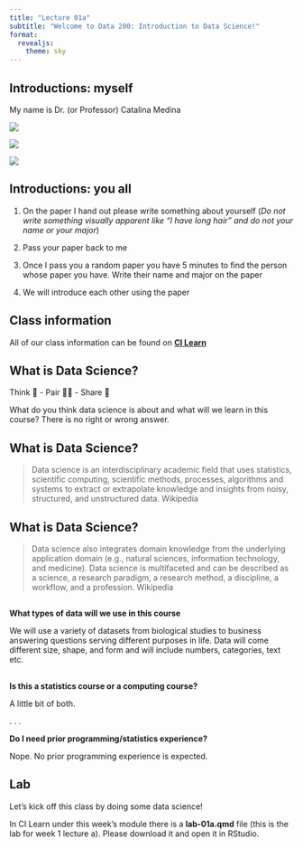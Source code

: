```yaml
---
title: "Lecture 01a"
subtitle: "Welcome to Data 200: Introduction to Data Science!"
format: 
  revealjs:
    theme: sky
---
```


## Introductions: myself


My name is Dr. (or Professor) Catalina Medina 

::: {layout="[[1,1], [1]]"}

![](img/sonoma-county.jpg){fig-alt="Image of some grape vinyard with dry grass and hills."}

![](img/reno.jpg){fig-alt="Image of a city with some tall building surrounded by hills covered in snow."}

![](img/orange-county.jpg){fig-alt="Image of a coastline with beaches and houses."}
:::

## Introductions: you all

1. On the paper I hand out please write something about yourself (*Do not write something visually apparent like "I have long hair" and do not your name or your major*)

2. Pass your paper back to me

3. Once I pass you a random paper you have 5 minutes to find the person whose paper you have. Write their name and major on the paper

4. We will introduce each other using the paper

## Class information

All of our class information can be found on [**CI Learn**](https://cilearn.csuci.edu/)

## What is Data Science?

Think 💭 - Pair 👫🏽 - Share 💬

What do you think data science is about and what will we learn in this course? There is no right or wrong answer.

## What is Data Science?

> Data science is an interdisciplinary academic field that uses statistics, scientific computing, scientific methods, processes, algorithms and systems to extract or extrapolate knowledge and insights from noisy, structured, and unstructured data. Wikipedia

## What is Data Science?


> Data science also integrates domain knowledge from the underlying application domain (e.g., natural sciences, information technology, and medicine). Data science is multifaceted and can be described as a science, a research paradigm, a research method, a discipline, a workflow, and a profession. Wikipedia

##

**What types of data will we use in this course** 

We will use a variety of datasets from biological studies to business answering questions serving different purposes in life. Data will come different size, shape, and form and will include numbers, categories, text etc.

##

**Is this a statistics course or a computing course?**

A little bit of both. 

. . .

**Do I need prior programming/statistics experience?**

Nope. No prior programming experience is expected.


## Lab

Let's kick off this class by doing some data science!

In CI Learn under this week's module there is a **lab-01a.qmd** file (this is the lab for week 1 lecture a). Please download it and open it in RStudio. 
